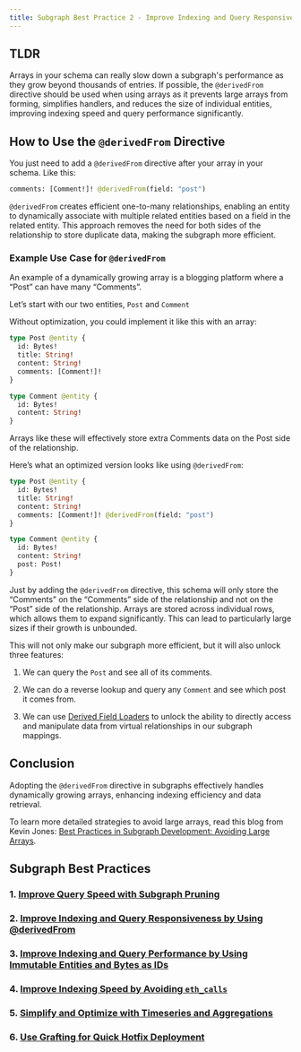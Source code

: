 ```yaml
---
title: Subgraph Best Practice 2 - Improve Indexing and Query Responsiveness By Using @derivedFrom
---
```


## TLDR

Arrays in your schema can really slow down a subgraph's performance as they grow beyond thousands of entries. If possible, the `@derivedFrom` directive should be used when using arrays as it prevents large arrays from forming, simplifies handlers, and reduces the size of individual entities, improving indexing speed and query performance significantly.

## How to Use the `@derivedFrom` Directive

You just need to add a `@derivedFrom` directive after your array in your schema. Like this:

```graphql
comments: [Comment!]! @derivedFrom(field: "post")
```

`@derivedFrom` creates efficient one-to-many relationships, enabling an entity to dynamically associate with multiple related entities based on a field in the related entity. This approach removes the need for both sides of the relationship to store duplicate data, making the subgraph more efficient.

### Example Use Case for `@derivedFrom`

An example of a dynamically growing array is a blogging platform where a “Post” can have many “Comments”.

Let’s start with our two entities, `Post` and `Comment`

Without optimization, you could implement it like this with an array:

```graphql
type Post @entity {
  id: Bytes!
  title: String!
  content: String!
  comments: [Comment!]!
}

type Comment @entity {
  id: Bytes!
  content: String!
}
```

Arrays like these will effectively store extra Comments data on the Post side of the relationship.

Here’s what an optimized version looks like using `@derivedFrom`:

```graphql
type Post @entity {
  id: Bytes!
  title: String!
  content: String!
  comments: [Comment!]! @derivedFrom(field: "post")
}

type Comment @entity {
  id: Bytes!
  content: String!
  post: Post!
}
```

Just by adding the `@derivedFrom` directive, this schema will only store the “Comments” on the “Comments” side of the relationship and not on the “Post” side of the relationship. Arrays are stored across individual rows, which allows them to expand significantly. This can lead to particularly large sizes if their growth is unbounded.

This will not only make our subgraph more efficient, but it will also unlock three features:

1. We can query the `Post` and see all of its comments.
2. We can do a reverse lookup and query any `Comment` and see which post it comes from.

3. We can use [Derived Field Loaders](/developing/graph-ts/api/#looking-up-derived-entities) to unlock the ability to directly access and manipulate data from virtual relationships in our subgraph mappings.

## Conclusion

Adopting the `@derivedFrom` directive in subgraphs effectively handles dynamically growing arrays, enhancing indexing efficiency and data retrieval.

To learn more detailed strategies to avoid large arrays, read this blog from Kevin Jones: [Best Practices in Subgraph Development: Avoiding Large Arrays](https://thegraph.com/blog/improve-subgraph-performance-avoiding-large-arrays/).

## Subgraph Best Practices

### 1. [Improve Query Speed with Subgraph Pruning](https://thegraph.com/docs/en/cookbook/pruning/)

### 2. [Improve Indexing and Query Responsiveness by Using @derivedFrom](https://thegraph.com/docs/en/cookbook/derivedfrom/)

### 3. [Improve Indexing and Query Performance by Using Immutable Entities and Bytes as IDs](https://thegraph.com/docs/en/cookbook/immutable-entities-bytes-as-ids/)

### 4. [Improve Indexing Speed by Avoiding `eth_calls`](https://thegraph.com/docs/en/cookbook/avoid-eth-calls/)

### 5. [Simplify and Optimize with Timeseries and Aggregations](https://thegraph.com/docs/en/cookbook/timeseries/)

### 6. [Use Grafting for Quick Hotfix Deployment](https://thegraph.com/docs/en/cookbook/grafting-hotfix/)
